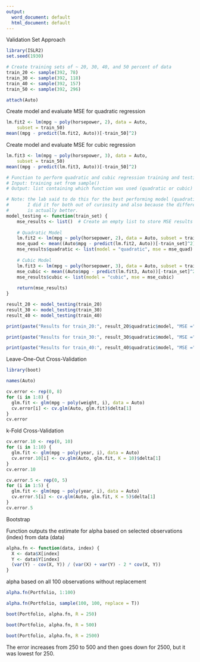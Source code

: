 ```yaml
---
output:
  word_document: default
  html_document: default
---
```

Validation Set Approach

```r
library(ISLR2)
set.seed(1930)

# Create training sets of ~ 20, 30, 40, and 50 percent of data
train_20 <- sample(392, 78)
train_30 <- sample(392, 118)
train_40 <- sample(392, 157)
train_50 <- sample(392, 296)

attach(Auto)
```

Create model and evaluate MSE for quadratic regression
```r
lm.fit2 <- lm(mpg ~ poly(horsepower, 2), data = Auto, 
    subset = train_50)
mean((mpg - predict(lm.fit2, Auto))[-train_50]^2)
```
Create model and evaluate MSE for cubic regression
```r
lm.fit3 <- lm(mpg ~ poly(horsepower, 3), data = Auto, 
    subset = train_50)
mean((mpg - predict(lm.fit3, Auto))[-train_50]^2)
```
```r
# Function to perform quadratic and cubic regression training and testing
# Input: training set from sample()
# Output: list containing which function was used (quadratic or cubic) and the corresponding results 

# Note: the lab said to do this for the best performing model (quadratic or cubic), which is cubic. 
#       I did it for both out of curiosity and also because the difference is so marginal that likely a simpler model 
#       is actually better. 
model_testing <- function(train_set) {
    mse_results <- list()  # Create an empty list to store MSE results
    
    # Quadratic Model
    lm.fit2 <- lm(mpg ~ poly(horsepower, 2), data = Auto, subset = train_set)
    mse_quad <- mean((Auto$mpg - predict(lm.fit2, Auto))[-train_set]^2)
    mse_results$quadratic <- list(model = "quadratic", mse = mse_quad)
    
    # Cubic Model
    lm.fit3 <- lm(mpg ~ poly(horsepower, 3), data = Auto, subset = train_set)
    mse_cubic <- mean((Auto$mpg - predict(lm.fit3, Auto))[-train_set]^2)
    mse_results$cubic <- list(model = "cubic", mse = mse_cubic)
    
    return(mse_results)
}
```
```r
result_20 <- model_testing(train_20)
result_30 <- model_testing(train_30)
result_40 <- model_testing(train_40)
```

```r
print(paste("Results for train_20:", result_20$quadratic$model, "MSE =", result_20$quadratic$mse, result_20$cubic$model, "MSE =", result_20$cubic$mse))

print(paste("Results for train_30:", result_30$quadratic$model, "MSE =", result_30$quadratic$mse, result_30$cubic$model, "MSE =", result_30$cubic$mse))

print(paste("Results for train_40:", result_40$quadratic$model, "MSE =", result_40$quadratic$mse, result_40$cubic$model, "MSE =", result_40$cubic$mse))
```
Leave-One-Out Cross-Validation
```r
library(boot)
```

```r
names(Auto)
```

```r
cv.error <- rep(0, 8)
for (i in 1:8) {
  glm.fit <- glm(mpg ~ poly(weight, i), data = Auto)
  cv.error[i] <- cv.glm(Auto, glm.fit)$delta[1]
}
cv.error
```

k-Fold Cross-Validation

```r
cv.error.10 <- rep(0, 10)
for (i in 1:10) {
  glm.fit <- glm(mpg ~ poly(year, i), data = Auto)
  cv.error.10[i] <- cv.glm(Auto, glm.fit, K = 10)$delta[1]
}
cv.error.10
```

```r
cv.error.5 <- rep(0, 5)
for (i in 1:5) {
  glm.fit <- glm(mpg ~ poly(year, i), data = Auto)
  cv.error.5[i] <- cv.glm(Auto, glm.fit, K = 5)$delta[1]
}
cv.error.5
```
Bootstrap

Function outputs the estimate for alpha based on selected observations (index) from data (data)
```r
alpha.fn <- function(data, index) {
  X <- data$X[index]
  Y <- data$Y[index]
  (var(Y) - cov(X, Y)) / (var(X) + var(Y) - 2 * cov(X, Y))
}
```

alpha based on all 100 observations without replacement
```r
alpha.fn(Portfolio, 1:100)
```
```r
alpha.fn(Portfolio, sample(100, 100, replace = T))
```

```r
boot(Portfolio, alpha.fn, R = 250)
```
```r
boot(Portfolio, alpha.fn, R = 500)
```
```r
boot(Portfolio, alpha.fn, R = 2500)
```

The error increases from 250 to 500 and then goes down for 2500, but it was lowest for 250. 